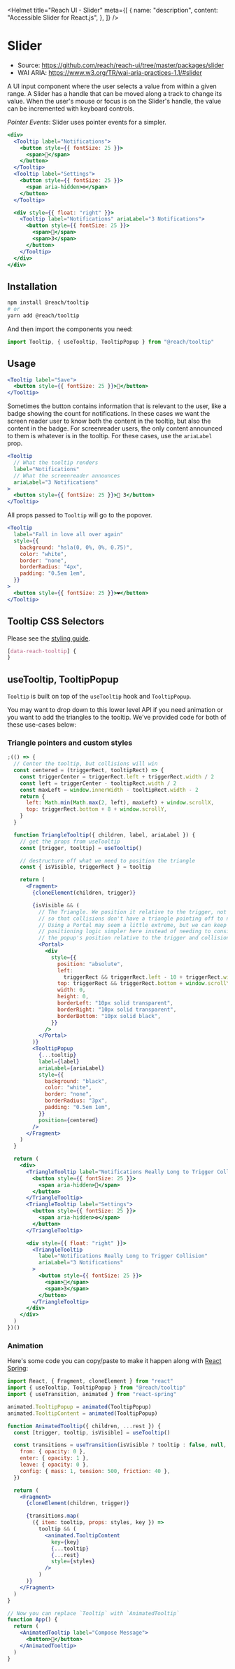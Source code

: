 
<Helmet
  title="Reach UI - Slider"
  meta={[
    {
      name: "description",
      content: "Accessible Slider for React.js",
    },
  ]}
/>

# Slider

- Source: https://github.com/reach/reach-ui/tree/master/packages/slider
- WAI ARIA: https://www.w3.org/TR/wai-aria-practices-1.1/#slider

A UI input component where the user selects a value from within a given range. A Slider has a handle that can be moved along a track to change its value. When the user's mouse or focus is on the Slider's handle, the value can be incremented with keyboard controls.

_Pointer Events_: Slider uses pointer events for a simpler.

```jsx
<div>
  <Tooltip label="Notifications">
    <button style={{ fontSize: 25 }}>
      <span>🔔</span>
    </button>
  </Tooltip>
  <Tooltip label="Settings">
    <button style={{ fontSize: 25 }}>
      <span aria-hidden>⚙️</span>
    </button>
  </Tooltip>

  <div style={{ float: "right" }}>
    <Tooltip label="Notifications" ariaLabel="3 Notifications">
      <button style={{ fontSize: 25 }}>
        <span>🔔</span>
        <span>3</span>
      </button>
    </Tooltip>
  </div>
</div>
```

## Installation

```bash
npm install @reach/tooltip
# or
yarn add @reach/tooltip
```

And then import the components you need:

```js
import Tooltip, { useTooltip, TooltipPopup } from "@reach/tooltip"
```

## Usage

```jsx
<Tooltip label="Save">
  <button style={{ fontSize: 25 }}>💾</button>
</Tooltip>
```

Sometimes the button contains information that is relevant to the user, like a badge showing the count for notifications. In these cases we want the screen reader user to know both the content in the tooltip, but also the content in the badge. For screenreader users, the only content announced to them is whatever is in the tooltip. For these cases, use the `ariaLabel` prop.

```jsx
<Tooltip
  // What the tooltip renders
  label="Notifications"
  // What the screenreader announces
  ariaLabel="3 Notifications"
>
  <button style={{ fontSize: 25 }}>🔔 3</button>
</Tooltip>
```

All props passed to `Tooltip` will go to the popover.

```jsx
<Tooltip
  label="Fall in love all over again"
  style={{
    background: "hsla(0, 0%, 0%, 0.75)",
    color: "white",
    border: "none",
    borderRadius: "4px",
    padding: "0.5em 1em",
  }}
>
  <button style={{ fontSize: 25 }}>❤️</button>
</Tooltip>
```

## Tooltip CSS Selectors

Please see the [styling guide](/styling).

```css
[data-reach-tooltip] {
}
```

## useTooltip, TooltipPopup

`Tooltip` is built on top of the `useTooltip` hook and `TooltipPopup`.

You may want to drop down to this lower level API if you need animation or you want to add the triangles to the tooltip. We've provided code for both of these use-cases below:

### Triangle pointers and custom styles

```jsx
;(() => {
  // Center the tooltip, but collisions will win
  const centered = (triggerRect, tooltipRect) => {
    const triggerCenter = triggerRect.left + triggerRect.width / 2
    const left = triggerCenter - tooltipRect.width / 2
    const maxLeft = window.innerWidth - tooltipRect.width - 2
    return {
      left: Math.min(Math.max(2, left), maxLeft) + window.scrollX,
      top: triggerRect.bottom + 8 + window.scrollY,
    }
  }

  function TriangleTooltip({ children, label, ariaLabel }) {
    // get the props from useTooltip
    const [trigger, tooltip] = useTooltip()

    // destructure off what we need to position the triangle
    const { isVisible, triggerRect } = tooltip

    return (
      <Fragment>
        {cloneElement(children, trigger)}

        {isVisible && (
          // The Triangle. We position it relative to the trigger, not the popup
          // so that collisions don't have a triangle pointing off to nowhere.
          // Using a Portal may seem a little extreme, but we can keep the
          // positioning logic simpler here instead of needing to consider
          // the popup's position relative to the trigger and collisions
          <Portal>
            <div
              style={{
                position: "absolute",
                left:
                  triggerRect && triggerRect.left - 10 + triggerRect.width / 2,
                top: triggerRect && triggerRect.bottom + window.scrollY,
                width: 0,
                height: 0,
                borderLeft: "10px solid transparent",
                borderRight: "10px solid transparent",
                borderBottom: "10px solid black",
              }}
            />
          </Portal>
        )}
        <TooltipPopup
          {...tooltip}
          label={label}
          ariaLabel={ariaLabel}
          style={{
            background: "black",
            color: "white",
            border: "none",
            borderRadius: "3px",
            padding: "0.5em 1em",
          }}
          position={centered}
        />
      </Fragment>
    )
  }

  return (
    <div>
      <TriangleTooltip label="Notifications Really Long to Trigger Collision">
        <button style={{ fontSize: 25 }}>
          <span aria-hidden>🔔</span>
        </button>
      </TriangleTooltip>
      <TriangleTooltip label="Settings">
        <button style={{ fontSize: 25 }}>
          <span aria-hidden>⚙️</span>
        </button>
      </TriangleTooltip>

      <div style={{ float: "right" }}>
        <TriangleTooltip
          label="Notifications Really Long to Trigger Collision"
          ariaLabel="3 Notifications"
        >
          <button style={{ fontSize: 25 }}>
            <span>🔔</span>
            <span>3</span>
          </button>
        </TriangleTooltip>
      </div>
    </div>
  )
})()
```

### Animation

Here's some code you can copy/paste to make it happen along with [React Spring](http://react-spring.io):

```jsx
import React, { Fragment, cloneElement } from "react"
import { useTooltip, TooltipPopup } from "@reach/tooltip"
import { useTransition, animated } from "react-spring"

animated.TooltipPopup = animated(TooltipPopup)
animated.TooltipContent = animated(TooltipPopup)

function AnimatedTooltip({ children, ...rest }) {
  const [trigger, tooltip, isVisible] = useTooltip()

  const transitions = useTransition(isVisible ? tooltip : false, null, {
    from: { opacity: 0 },
    enter: { opacity: 1 },
    leave: { opacity: 0 },
    config: { mass: 1, tension: 500, friction: 40 },
  })

  return (
    <Fragment>
      {cloneElement(children, trigger)}

      {transitions.map(
        ({ item: tooltip, props: styles, key }) =>
          tooltip && (
            <animated.TooltipContent
              key={key}
              {...tooltip}
              {...rest}
              style={styles}
            />
          )
      )}
    </Fragment>
  )
}

// Now you can replace `Tooltip` with `AnimatedTooltip`
function App() {
  return (
    <AnimatedTooltip label="Compose Message">
      <button>📝</button>
    </AnimatedTooltip>
  )
}
```
